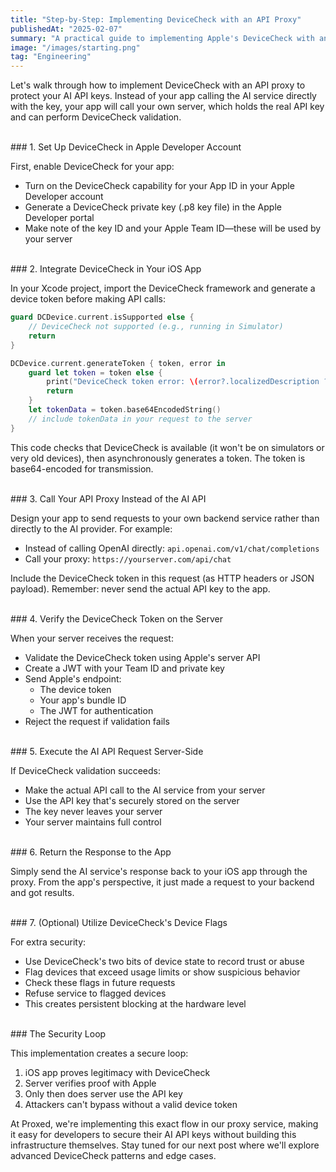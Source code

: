 ```yaml
---
title: "Step-by-Step: Implementing DeviceCheck with an API Proxy"
publishedAt: "2025-02-07"
summary: "A practical guide to implementing Apple's DeviceCheck with an API proxy to secure your AI API keys"
image: "/images/starting.png"
tag: "Engineering"
---
```


Let's walk through how to implement DeviceCheck with an API proxy to protect your AI API keys. Instead of your app calling the AI service directly with the key, your app will call your own server, which holds the real API key and can perform DeviceCheck validation.

<br />
### 1. Set Up DeviceCheck in Apple Developer Account

First, enable DeviceCheck for your app:
- Turn on the DeviceCheck capability for your App ID in your Apple Developer account
- Generate a DeviceCheck private key (.p8 key file) in the Apple Developer portal
- Make note of the key ID and your Apple Team ID—these will be used by your server

<br />
### 2. Integrate DeviceCheck in Your iOS App

In your Xcode project, import the DeviceCheck framework and generate a device token before making API calls:

```swift
guard DCDevice.current.isSupported else {
    // DeviceCheck not supported (e.g., running in Simulator)
    return
}

DCDevice.current.generateToken { token, error in
    guard let token = token else {
        print("DeviceCheck token error: \(error?.localizedDescription ?? "unknown error")")
        return
    }
    let tokenData = token.base64EncodedString()
    // include tokenData in your request to the server
}
```

This code checks that DeviceCheck is available (it won't be on simulators or very old devices), then asynchronously generates a token. The token is base64-encoded for transmission.

<br />
### 3. Call Your API Proxy Instead of the AI API

Design your app to send requests to your own backend service rather than directly to the AI provider. For example:
- Instead of calling OpenAI directly: `api.openai.com/v1/chat/completions`
- Call your proxy: `https://yourserver.com/api/chat`

Include the DeviceCheck token in this request (as HTTP headers or JSON payload). Remember: never send the actual API key to the app.

<br />
### 4. Verify the DeviceCheck Token on the Server

When your server receives the request:
- Validate the DeviceCheck token using Apple's server API
- Create a JWT with your Team ID and private key
- Send Apple's endpoint:
  - The device token
  - Your app's bundle ID
  - The JWT for authentication
- Reject the request if validation fails

<br />
### 5. Execute the AI API Request Server-Side

If DeviceCheck validation succeeds:
- Make the actual API call to the AI service from your server
- Use the API key that's securely stored on the server
- The key never leaves your server
- Your server maintains full control

<br />
### 6. Return the Response to the App

Simply send the AI service's response back to your iOS app through the proxy. From the app's perspective, it just made a request to your backend and got results.

<br />
### 7. (Optional) Utilize DeviceCheck's Device Flags

For extra security:
- Use DeviceCheck's two bits of device state to record trust or abuse
- Flag devices that exceed usage limits or show suspicious behavior
- Check these flags in future requests
- Refuse service to flagged devices
- This creates persistent blocking at the hardware level

<br />
### The Security Loop

This implementation creates a secure loop:
1. iOS app proves legitimacy with DeviceCheck
2. Server verifies proof with Apple
3. Only then does server use the API key
4. Attackers can't bypass without a valid device token

At Proxed, we're implementing this exact flow in our proxy service, making it easy for developers to secure their AI API keys without building this infrastructure themselves. Stay tuned for our next post where we'll explore advanced DeviceCheck patterns and edge cases.
